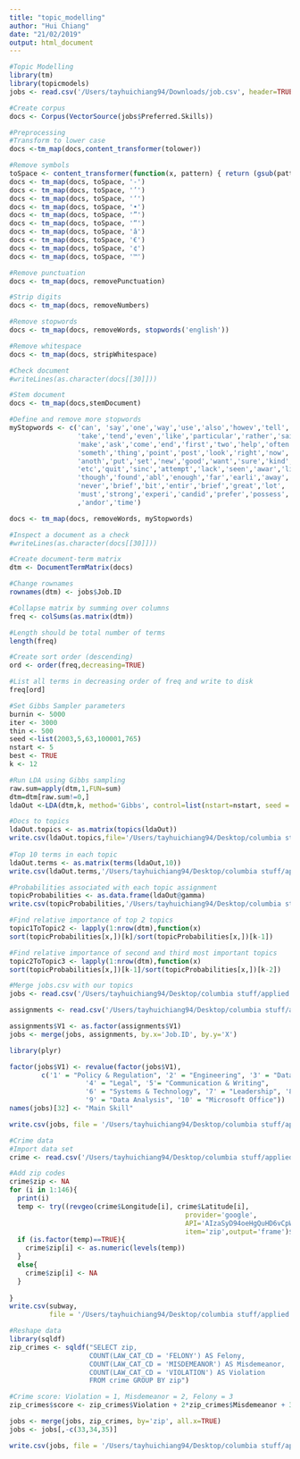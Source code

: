 ```yaml
---
title: "topic_modelling"
author: "Hui Chiang"
date: "21/02/2019"
output: html_document
---
```


```r
#Topic Modelling
library(tm)
library(topicmodels)
jobs <- read.csv('/Users/tayhuichiang94/Downloads/job.csv', header=TRUE)

#Create corpus
docs <- Corpus(VectorSource(jobs$Preferred.Skills))

#Preprocessing
#Transform to lower case
docs <-tm_map(docs,content_transformer(tolower))

#Remove symbols
toSpace <- content_transformer(function(x, pattern) { return (gsub(pattern, " " , x))})
docs <- tm_map(docs, toSpace, '-')
docs <- tm_map(docs, toSpace, '’')
docs <- tm_map(docs, toSpace, '‘')
docs <- tm_map(docs, toSpace, '•')
docs <- tm_map(docs, toSpace, '”')
docs <- tm_map(docs, toSpace, '“')
docs <- tm_map(docs, toSpace, 'â')
docs <- tm_map(docs, toSpace, '€')
docs <- tm_map(docs, toSpace, '¢')
docs <- tm_map(docs, toSpace, '™')

#Remove punctuation
docs <- tm_map(docs, removePunctuation)

#Strip digits
docs <- tm_map(docs, removeNumbers)

#Remove stopwords
docs <- tm_map(docs, removeWords, stopwords('english'))

#Remove whitespace
docs <- tm_map(docs, stripWhitespace)

#Check document
#writeLines(as.character(docs[[30]]))

#Stem document
docs <- tm_map(docs,stemDocument)

#Define and remove more stopwords
myStopwords <- c('can', 'say','one','way','use','also','howev','tell','will','much','need',
                 'take','tend','even','like','particular','rather','said','get','well',
                 'make','ask','come','end','first','two','help','often','may','might','see',
                 'someth','thing','point','post','look','right','now','think','‘ve ','‘re',
                 'anoth','put','set','new','good','want','sure','kind','larg','yes,','day',
                 'etc','quit','sinc','attempt','lack','seen','awar','littl','ever','moreov',
                 'though','found','abl','enough','far','earli','away','achiev','draw','last',
                 'never','brief','bit','entir','brief','great','lot', 'skill', 'abil','work',
                 'must','strong','experi','candid','prefer','possess','requir','posit','year'
                 ,'andor','time')

docs <- tm_map(docs, removeWords, myStopwords)

#Inspect a document as a check
#writeLines(as.character(docs[[30]]))

#Create document-term matrix
dtm <- DocumentTermMatrix(docs)

#Change rownames
rownames(dtm) <- jobs$Job.ID

#Collapse matrix by summing over columns
freq <- colSums(as.matrix(dtm))

#Length should be total number of terms
length(freq)

#Create sort order (descending)
ord <- order(freq,decreasing=TRUE)

#List all terms in decreasing order of freq and write to disk
freq[ord]

#Set Gibbs Sampler parameters
burnin <- 5000
iter <- 3000
thin <- 500
seed <-list(2003,5,63,100001,765)
nstart <- 5
best <- TRUE
k <- 12

#Run LDA using Gibbs sampling
raw.sum=apply(dtm,1,FUN=sum)
dtm=dtm[raw.sum!=0,]
ldaOut <-LDA(dtm,k, method='Gibbs', control=list(nstart=nstart, seed = seed, best=best, burnin = burnin, iter = iter, thin=thin))

#Docs to topics
ldaOut.topics <- as.matrix(topics(ldaOut))
write.csv(ldaOut.topics,file='/Users/tayhuichiang94/Desktop/columbia stuff/applied data science/ADS_ht2490/Spring2019-Proj2-grp10/doc/DocsToTopics_12.csv')
          
#Top 10 terms in each topic
ldaOut.terms <- as.matrix(terms(ldaOut,10))
write.csv(ldaOut.terms,'/Users/tayhuichiang94/Desktop/columbia stuff/applied data science/ADS_ht2490/Spring2019-Proj2-grp10/doc/TopicsToTerms_12.csv')

#Probabilities associated with each topic assignment
topicProbabilities <- as.data.frame(ldaOut@gamma)
write.csv(topicProbabilities,'/Users/tayhuichiang94/Desktop/columbia stuff/applied data science/ADS_ht2490/Spring2019-Proj2-grp10/doc/TopicProbabilities_12.csv')

#Find relative importance of top 2 topics
topic1ToTopic2 <- lapply(1:nrow(dtm),function(x)
sort(topicProbabilities[x,])[k]/sort(topicProbabilities[x,])[k-1])

#Find relative importance of second and third most important topics
topic2ToTopic3 <- lapply(1:nrow(dtm),function(x)
sort(topicProbabilities[x,])[k-1]/sort(topicProbabilities[x,])[k-2])
```

```r
#Merge jobs.csv with our topics
jobs <- read.csv('/Users/tayhuichiang94/Desktop/columbia stuff/applied data science/ADS_ht2490/Spring2019-Proj2-grp10/data/job.csv', header=TRUE)

assignments <- read.csv('/Users/tayhuichiang94/Desktop/columbia stuff/applied data science/ADS_ht2490/Spring2019-Proj2-grp10/doc/topic_modelling/DocsToTopics_10.csv', header=TRUE)

assignments$V1 <- as.factor(assignments$V1)
jobs <- merge(jobs, assignments, by.x='Job.ID', by.y='X')

library(plyr)

factor(jobs$V1) <- revalue(factor(jobs$V1), 
        c('1' = "Policy & Regulation", '2' = "Engineering", '3' = "Database", 
                   '4' = "Legal", '5'= "Communication & Writing", 
                   '6' = "Systems & Technology", '7' = "Leadership", '8' = "Teamwork", 
                   '9' = "Data Analysis", '10' = "Microsoft Office"))
names(jobs)[32] <- "Main Skill"

write.csv(jobs, file = '/Users/tayhuichiang94/Desktop/columbia stuff/applied data science/ADS_ht2490/Spring2019-Proj2-grp10/data/job.csv',row.names=FALSE)
```

```r
#Crime data
#Import data set
crime <- read.csv('/Users/tayhuichiang94/Desktop/columbia stuff/applied data science/ADS_ht2490/Spring2019-Proj2-grp10/data/NYC_crime.csv', header=TRUE)

#Add zip codes
crime$zip <- NA
for (i in 1:146){
  print(i)
  temp <- try((revgeo(crime$Longitude[i], crime$Latitude[i], 
                                            provider='google',
                                            API='AIzaSyD94oeHgQuHD6vCpWq8gYJlVB0vn8I17Dc', 
                                            item='zip',output='frame')$zip),silent=TRUE)
  if (is.factor(temp)==TRUE){
    crime$zip[i] <- as.numeric(levels(temp))
  }
  else{
    crime$zip[i] <- NA
  }
 
}
write.csv(subway, 
          file = '/Users/tayhuichiang94/Desktop/columbia stuff/applied data science/ADS_ht2490/Spring2019-Proj2-grp10/data/NYC_crime.csv',row.names=FALSE)
```

```r
#Reshape data
library(sqldf)
zip_crimes <- sqldf("SELECT zip,
                    COUNT(LAW_CAT_CD = 'FELONY') AS Felony,  
                    COUNT(LAW_CAT_CD = 'MISDEMEANOR') AS Misdemeanor,
                    COUNT(LAW_CAT_CD = 'VIOLATION') AS Violation 
                    FROM crime GROUP BY zip")

#Crime score: Violation = 1, Misdemeanor = 2, Felony = 3
zip_crimes$score <- zip_crimes$Violation + 2*zip_crimes$Misdemeanor + 3*zip_crimes$Felony

jobs <- merge(jobs, zip_crimes, by='zip', all.x=TRUE)
jobs <- jobs[,-c(33,34,35)]

write.csv(jobs, file = '/Users/tayhuichiang94/Desktop/columbia stuff/applied data science/ADS_ht2490/Spring2019-Proj2-grp10/data/job.csv',row.names=FALSE)
```